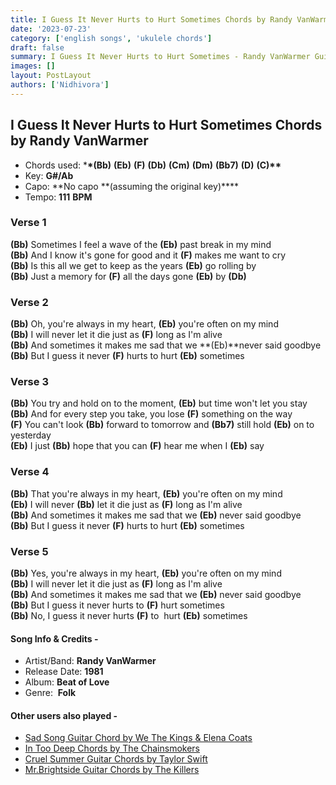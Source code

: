 ```yaml
---
title: I Guess It Never Hurts to Hurt Sometimes Chords by Randy VanWarmer
date: '2023-07-23'
category: ['english songs', 'ukulele chords']
draft: false
summary: I Guess It Never Hurts to Hurt Sometimes - Randy VanWarmer Guitar Chords. The chords used in this song are (Bb) (Eb) (F) (Db) (Cm) (Dm) (Bb7) (D) (C) . The key of this song is G#/Ab.
images: []
layout: PostLayout
authors: ['Nidhivora']
---
```


## I Guess It Never Hurts to Hurt Sometimes Chords by Randy VanWarmer

- Chords used: \***\*(Bb)** **(Eb)** **(F)** **(Db)** **(Cm)** **(Dm)** **(Bb7)** **(D)** **(C)\*\***
- Key: **G#/Ab**
- Capo: **No capo **(assuming the original key)\*\*\*\*
- Tempo: **111** **BPM**

### **Verse 1**

**(Bb)** Sometimes I feel a wave of the **(Eb)** past break in my mind\
**(Bb)** And I know it's gone for good and it **(F)** makes me want to cry\
**(Bb)** Is this all we get to keep as the years **(Eb)** go rolling by\
**(Bb)** Just a memory for **(F)** all the days gone **(Eb)** by **(Db)**

### **Verse 2**

**(Bb)** Oh, you're always in my heart, **(Eb)** you're often on my mind\
**(Bb)** I will never let it die just as **(F)** long as I'm alive\
**(Bb)** And sometimes it makes me sad that we **(Eb)**never said goodbye\
**(Bb)** But I guess it never **(F)** hurts to hurt **(Eb)** sometimes

### **Verse 3**

**(Bb)** You try and hold on to the moment, **(Eb)** but time won't let you stay\
**(Bb)** And for every step you take, you lose **(F)** something on the way\
**(F)** You can't look **(Bb)** forward to tomorrow and **(Bb7)** still hold **(Eb)** on to yesterday\
**(Eb)** I just **(Bb)** hope that you can **(F)** hear me when I **(Eb)** say

### **Verse 4**

**(Bb)** That you're always in my heart, **(Eb)** you're often on my mind\
**(Eb)** I will never **(Bb)** let it die just as **(F)** long as I'm alive\
**(Bb)** And sometimes it makes me sad that we **(Eb)** never said goodbye\
**(Bb)** But I guess it never **(F)** hurts to hurt **(Eb)** sometimes

### **Verse 5**

**(Bb)** Yes, you're always in my heart, **(Eb)** you're often on my mind\
**(Bb)** I will never let it die just as **(F)** long as I'm alive\
**(Bb)** And sometimes it makes me sad that we **(Eb)** never said goodbye\
**(Bb)** But I guess it never hurts to **(F)** hurt sometimes\
**(Bb)** No, I guess it never hurts **(F)** to  hurt **(Eb)** sometimes

#### Song Info & Credits -

- Artist/Band: **Randy VanWarmer**
- Release Date: **1981**
- Album: **Beat of Love**
- Genre:  **Folk**

#### Other users also played -

- [Sad Song Guitar Chord by We The Kings & Elena Coats](https://www.chordsco.com/chords/sad-song-guitar-chord-by-we-the-kings-elena-coats)
- [In Too Deep Chords by The Chainsmokers](https://www.chordsco.com/chords/in-too-deep-chords-by-the-chainsmokers)
- [Cruel Summer Guitar Chords by Taylor Swift](https://www.chordsco.com/chords/cruel-summer-guitar-chords-by-taylor-swift)
- [Mr.Brightside Guitar Chords by The Killers](https://www.chordsco.com/chords/mrbrightside-guitar-chords-by-the-killers)
